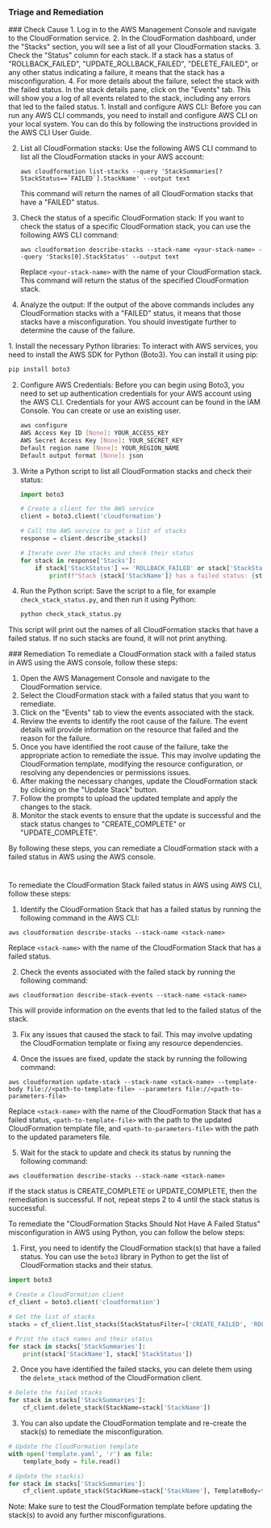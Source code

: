 
### Triage and Remediation
<Tabs>

<Tab title='Cause'>
### Check Cause
<AccordionGroup>
<Accordion title='Using Console' defaultOpen='true'>
1. Log in to the AWS Management Console and navigate to the CloudFormation service.
2. In the CloudFormation dashboard, under the "Stacks" section, you will see a list of all your CloudFormation stacks.
3. Check the "Status" column for each stack. If a stack has a status of "ROLLBACK_FAILED", "UPDATE_ROLLBACK_FAILED", "DELETE_FAILED", or any other status indicating a failure, it means that the stack has a misconfiguration.
4. For more details about the failure, select the stack with the failed status. In the stack details pane, click on the "Events" tab. This will show you a log of all events related to the stack, including any errors that led to the failed status.
</Accordion>

<Accordion title='Using CLI'>
1. Install and configure AWS CLI: Before you can run any AWS CLI commands, you need to install and configure AWS CLI on your local system. You can do this by following the instructions provided in the AWS CLI User Guide.

2. List all CloudFormation stacks: Use the following AWS CLI command to list all the CloudFormation stacks in your AWS account:

   ```
   aws cloudformation list-stacks --query 'StackSummaries[?StackStatus==`FAILED`].StackName' --output text
   ```
   This command will return the names of all CloudFormation stacks that have a "FAILED" status.

3. Check the status of a specific CloudFormation stack: If you want to check the status of a specific CloudFormation stack, you can use the following AWS CLI command:

   ```
   aws cloudformation describe-stacks --stack-name <your-stack-name> --query 'Stacks[0].StackStatus' --output text
   ```
   Replace `<your-stack-name>` with the name of your CloudFormation stack. This command will return the status of the specified CloudFormation stack.

4. Analyze the output: If the output of the above commands includes any CloudFormation stacks with a "FAILED" status, it means that those stacks have a misconfiguration. You should investigate further to determine the cause of the failure.
</Accordion>

<Accordion title='Using Python'>
1. Install the necessary Python libraries: To interact with AWS services, you need to install the AWS SDK for Python (Boto3). You can install it using pip:

   ```bash
   pip install boto3
   ```

2. Configure AWS Credentials: Before you can begin using Boto3, you need to set up authentication credentials for your AWS account using the AWS CLI. Credentials for your AWS account can be found in the IAM Console. You can create or use an existing user. 

   ```bash
   aws configure
   AWS Access Key ID [None]: YOUR_ACCESS_KEY
   AWS Secret Access Key [None]: YOUR_SECRET_KEY
   Default region name [None]: YOUR_REGION_NAME
   Default output format [None]: json
   ```

3. Write a Python script to list all CloudFormation stacks and check their status:

   ```python
   import boto3

   # Create a client for the AWS service
   client = boto3.client('cloudformation')

   # Call the AWS service to get a list of stacks
   response = client.describe_stacks()

   # Iterate over the stacks and check their status
   for stack in response['Stacks']:
       if stack['StackStatus'] == 'ROLLBACK_FAILED' or stack['StackStatus'] == 'CREATE_FAILED' or stack['StackStatus'] == 'DELETE_FAILED' or stack['StackStatus'] == 'UPDATE_ROLLBACK_FAILED':
           print(f"Stack {stack['StackName']} has a failed status: {stack['StackStatus']}")
   ```

4. Run the Python script: Save the script to a file, for example `check_stack_status.py`, and then run it using Python:

   ```bash
   python check_stack_status.py
   ```

This script will print out the names of all CloudFormation stacks that have a failed status. If no such stacks are found, it will not print anything.
</Accordion>

</AccordionGroup>
</Tab>
<Tab title='Remediation'>
### Remediation

<AccordionGroup>
<Accordion title='Using Console' defaultOpen='true'>
To remediate a CloudFormation stack with a failed status in AWS using the AWS console, follow these steps:

1. Open the AWS Management Console and navigate to the CloudFormation service.
2. Select the CloudFormation stack with a failed status that you want to remediate.
3. Click on the "Events" tab to view the events associated with the stack.
4. Review the events to identify the root cause of the failure. The event details will provide information on the resource that failed and the reason for the failure.
5. Once you have identified the root cause of the failure, take the appropriate action to remediate the issue. This may involve updating the CloudFormation template, modifying the resource configuration, or resolving any dependencies or permissions issues.
6. After making the necessary changes, update the CloudFormation stack by clicking on the "Update Stack" button.
7. Follow the prompts to upload the updated template and apply the changes to the stack.
8. Monitor the stack events to ensure that the update is successful and the stack status changes to "CREATE_COMPLETE" or "UPDATE_COMPLETE".

By following these steps, you can remediate a CloudFormation stack with a failed status in AWS using the AWS console.

#
</Accordion>

<Accordion title='Using CLI'>
To remediate the CloudFormation Stack failed status in AWS using AWS CLI, follow these steps:

1. Identify the CloudFormation Stack that has a failed status by running the following command in the AWS CLI:

```
aws cloudformation describe-stacks --stack-name <stack-name>
```

Replace `<stack-name>` with the name of the CloudFormation Stack that has a failed status.

2. Check the events associated with the failed stack by running the following command:

```
aws cloudformation describe-stack-events --stack-name <stack-name>
```

This will provide information on the events that led to the failed status of the stack.

3. Fix any issues that caused the stack to fail. This may involve updating the CloudFormation template or fixing any resource dependencies.

4. Once the issues are fixed, update the stack by running the following command:

```
aws cloudformation update-stack --stack-name <stack-name> --template-body file://<path-to-template-file> --parameters file://<path-to-parameters-file>
```

Replace `<stack-name>` with the name of the CloudFormation Stack that has a failed status, `<path-to-template-file>` with the path to the updated CloudFormation template file, and `<path-to-parameters-file>` with the path to the updated parameters file.

5. Wait for the stack to update and check its status by running the following command:

```
aws cloudformation describe-stacks --stack-name <stack-name>
```

If the stack status is CREATE_COMPLETE or UPDATE_COMPLETE, then the remediation is successful. If not, repeat steps 2 to 4 until the stack status is successful.
</Accordion>

<Accordion title='Using Python'>
To remediate the "CloudFormation Stacks Should Not Have A Failed Status" misconfiguration in AWS using Python, you can follow the below steps:

1. First, you need to identify the CloudFormation stack(s) that have a failed status. You can use the `boto3` library in Python to get the list of CloudFormation stacks and their status.

```python
import boto3

# Create a CloudFormation client
cf_client = boto3.client('cloudformation')

# Get the list of stacks
stacks = cf_client.list_stacks(StackStatusFilter=['CREATE_FAILED', 'ROLLBACK_COMPLETE'])

# Print the stack names and their status
for stack in stacks['StackSummaries']:
    print(stack['StackName'], stack['StackStatus'])
```

2. Once you have identified the failed stacks, you can delete them using the `delete_stack` method of the CloudFormation client.

```python
# Delete the failed stacks
for stack in stacks['StackSummaries']:
    cf_client.delete_stack(StackName=stack['StackName'])
```

3. You can also update the CloudFormation template and re-create the stack(s) to remediate the misconfiguration.

```python
# Update the CloudFormation template
with open('template.yaml', 'r') as file:
    template_body = file.read()

# Update the stack(s)
for stack in stacks['StackSummaries']:
    cf_client.update_stack(StackName=stack['StackName'], TemplateBody=template_body)
```

Note: Make sure to test the CloudFormation template before updating the stack(s) to avoid any further misconfigurations.
</Accordion>

</AccordionGroup>
</Tab>
</Tabs>
